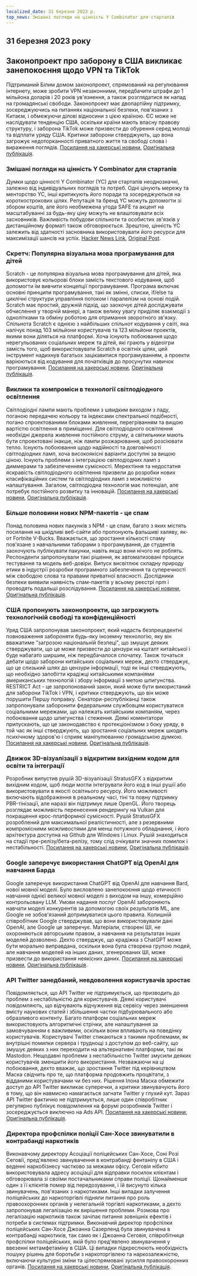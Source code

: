 ```yaml
---
localized_date: 31 березня 2023 р.
top_news: Змішані погляди на цінність Y Combinator для стартапів
---
```


## 31 березня 2023 року

## Законопроект про заборону в США викликає занепокоєння щодо VPN та TikTok

Підтриманий Білим домом законопроект, спрямований на регулювання інтернету, може зробити VPN незаконними, передбачити штрафи до 1 мільйона доларів і 20 років ув'язнення, а також розглядатися як напад на громадянські свободи. Законопроект має двопартійну підтримку, зосереджуючись на питаннях національної безпеки, пов'язаних з Китаєм, і обмежуючи ділові відносини з цією країною. ЄС може не наслідувати тенденцію США, оскільки країни мають власну правову структуру, і заборона TikTok може призвести до обурення серед молоді та відплати уряду США. Критики заборони стверджують, що вона загрожує недоторканності приватного життя та свободі слова і вираження поглядів.
[Посилання на хакерські новини](http://news.ycombinator.com/item?id=35366955), [Оригінальна публікація](https://www.youtube.com/watch?v=FWQGA_n5Z4M).

### Змішані погляди на цінність Y Combinator для стартапів

Думки щодо цінності Y Combinator (YC) для стартапів неоднозначні, залежно від індивідуальних поглядів та потреб. Одні цінують мережу та менторство YC, інші критикують його поради та зосереджуються на короткострокових цілях. Репутація та бренд YC можуть допомогти зі збором коштів, але його необмежена угода SAFE та акцент на масштабуванні за будь-яку ціну можуть не влаштовувати всіх засновників. Важливість побудови спільноти та особистих зв'язків у дистанційному форматі також обговорюється. Зрештою, цінність YC залежить від здатності засновника використовувати його ресурси для максимізації шансів на успіх.
[Hacker News Link](http://news.ycombinator.com/item?id=35373019), [Original Post](https://acecreamu.substack.com/p/is-y-combinator-worth-the-money).

### Скретч: Популярна візуальна мова програмування для дітей

Scratch - це популярна візуальна мова програмування для дітей, яка використовує кольорові блоки замість текстового кодування, щоб допомогти їм вивчити концепції програмування. Програма включає основні принципи програмування, такі як змінні, списки, if/else та циклічні структури управління потоком і паралелізм на основі подій. Scratch має простий, дружній підхід, що заохочує дітей досліджувати обчислення у творчій манері, а також велику увагу приділяє взаємодії з однолітками та обміну роботою для отримання зворотного зв'язку. Спільнота Scratch є однією з найбільших спільнот кодування у світі, яка налічує понад 103 мільйони користувачів та 123 мільйони проектів, якими вони діляться на платформі. Хоча існують побоювання щодо нерегульованих соціальних мереж та дітей, які грають у відеоігри замість того, щоб використовувати Scratch в освітніх цілях, цей інструмент надихнув багатьох зацікавитися програмуванням, а проекти варіюються від кодування для початківців до просунутих навичок програмування.
[Посилання на хакерські новини](http://news.ycombinator.com/item?id=35373052), [Оригінальна публікація](https://scratch.mit.edu/about).

### Виклики та компроміси в технології світлодіодного освітлення

Світлодіодні лампи мають проблеми з швидким виходом з ладу, поганою передачею кольору та індексами спектральної подібності, погано спроектованими блоками живлення, перегріванням та вищою вартістю освітлення в приміщенні. Для світлодіодного освітлення необхідні джерела живлення постійного струму, а світильники мають бути спроектовані інакше, ніж лампи розжарювання, щоб розсіювати тепло. Існують побоювання щодо надійності та довговічності світлодіодних ламп, хоча високоякісні варіанти доступні за вищою ціною. Існують проблеми з інтеграцією світлодіодних ламп з диммерами та забезпеченням сумісності. Мерехтіння та недостатня яскравість світлодіодного освітлення призвели до розробки нових класифікаційних систем та світлодіодних ламп з можливістю налаштування. Загалом, світлодіодна технологія має потенціал, але потребує постійного розвитку та інновацій.
[Посилання на хакерські новини](http://news.ycombinator.com/item?id=35371750), [Оригінальна публікація](https://nymag.com/strategist/article/led-light-bulbs-investigation.html).

### Більше половини нових NPM-пакетів - це спам

Понад половина нових пакунків з NPM - це спам, багато з яких містять посилання на шкідливі веб-сайти або пропонують фальшиві халяву, як-от Fortnite V-Bucks. Вважається, що зростання кількості спаму пов'язане з навчальними таборами з програмування, де студентів заохочують публікувати пакунки, навіть якщо вони нічого не роблять. Респонденти запропонували такі рішення, як автоматизовані процеси тестування та модель веб-довіри. Випуск висвітлює складну природу етики в індустрії розробки програмного забезпечення та суперечності між свободою слова та правами приватної власності. Дослідники безпеки виявили наявність спам-пакетів у всьому реєстрі npm і проводять подальші розслідування.
[Посилання на хакерські новини](http://news.ycombinator.com/item?id=35370728), [Оригінальна публікація](https://blog.sandworm.dev/one-in-two-new-npm-packages-is-seo-spam-right-now).

### США пропонують законопроекти, що загрожують технологічній свободі та конфіденційності

Уряд США запропонував законопроект, який надасть безпрецедентні повноваження забороняти будь-яку іноземну технологію, яку він вважатиме "загрозою національній безпеці", що змушує деяких стверджувати, що це може призвести до цензури на кшталт китайської і буде набагато ширшим, ніж передбачалося спочатку. Також точаться дебати щодо заборони китайських соціальних мереж, дехто стверджує, що це слизький шлях до цензури інформації, тоді як інші стверджують, що необхідно запобігти крадіжці китайськими компаніями американських технологій і збору інформації з метою шпигунства. RESTRICT Act - це запропонований закон, який може бути використаний для заборони TikTok і VPN, і критики стверджують, що він може порушити Першу поправку. Сенатори-республіканці також запропонували заборонити федеральним службовцям користуватися соціальними мережами, що належать китайським компаніям, через побоювання щодо шпигунства і стеження. Деякі коментатори припускають, що це законодавство є протекціонізмом з боку уряду, в той час як інші стверджують, що зростання соціальних мереж шкодить психічному здоров'ю і сприяє маніпулюванню громадською думкою.
[Посилання на хакерські новини](http://news.ycombinator.com/item?id=35369075), [Оригінальна публікація](https://www.vice.com/en/article/4a3ddb/restrict-act-insanely-broad-ban-tiktok-vpns).

### Движок 3D-візуалізації з відкритим вихідним кодом для освіти та інтеграції

Розробник випустив рушій 3D-візуалізації StratusGFX з відкритим вихідним кодом, щоб люди могли інтегрувати його код в інші рушії або використовувати в якості освітнього ресурсу. Його можливості включають відображення в реальному часі, тіні та повну підтримку PBR-тінізації, але наразі він підтримує лише OpenGL. Його творець розглядає можливість перенесення рендерингу на Vulkan для покращення крос-платформної сумісності. Рушій StratusGFX розроблений для максимальної реалістичності, але з резервними компромісними можливостями для менш потужного обладнання, і його архітектура доступна на Github для Windows і Linux. Рушій знаходиться на стадії пре-релізу/бета-релізу, тому слід очікувати значних помилок і нестабільності.
[Посилання на хакерські новини](http://news.ycombinator.com/item?id=35370284), [Оригінальна публікація](https://github.com/KTStephano/StratusGFX).

### Google заперечує використання ChatGPT від OpenAI для навчання Барда

Google заперечує використання ChatGPT від OpenAI для навчання Bard, нової мовної моделі. Було висловлено занепокоєння щодо етичності навчання однієї великої мовної моделі з виходом на іншу, комерційно контрольовану LLM. Умови надання послуг OpenAI забороняють навчати моделі конкурентів за допомогою своїх результатів ML, але Google не зобов'язаний дотримуватися цього правила. Колишній співробітник Google стверджував, що вони використовували дані OpenAI, але Google це заперечує. Матеріали, створені ШІ, не охороняються авторським правом, а навчання на результатах інших моделей дозволено. Дехто стверджує, що крадіжка з ChatGPT може бути морально виправдана, оскільки вона була створена групою людей, але навчання моделей на інших даних, згенерованих ШІ, може призвести до використання неякісних даних.
[Посилання на хакерські новини](http://news.ycombinator.com/item?id=35370915), [Оригінальна публікація](https://twitter.com/steventey/status/1641267979399704576).

### API Twitter занедбаний, невдоволення користувачів зростає

Повідомляється, що API Twitter не підтримується, що призводить до проблем з нестабільністю для користувачів. Деякі користувачі повідомляють, що відчувають відчуження від сервісу через зменшення вмісту наукових статей і збільшення частки підбурювального або образливого контенту. Багато платформ соціальних мереж використовують алгоритмічні стрічки, але налаштування за замовчуванням є важливими, оскільки вони впливають на поведінку користувачів. Користувачі Twitter стикаються з такими проблемами, як внутрішні помилки сервера і труднощі з доступом до веб-сайту, що змушує деяких з них переходити на альтернативні платформи, такі як Mastodon. Нещодавні проблеми з нестабільністю Twitter змусили деяких користувачів зменшити його використання. Незважаючи на ці побоювання, дехто вважає, що зростання Twitter під керівництвом Маска свідчить про те, що платформа продовжить процвітати, з відданими користувачами чи без них. Рішення Ілона Маска обмежити доступ до API Twitter викликає суперечки, а критики звинувачують його в тому, що він навмисно намагається загнати Twitter у глухий кут. Зараз API Twitter фактично не підтримується, лише один співробітник регулярно публікує повідомлення на форумі розробників Twitter і зосереджується виключно на Ads API.
[Посилання на хакерські новини](http://news.ycombinator.com/item?id=35370152), [Оригінальна публікація](https://snarfed.org/the-twitter-api-is-now-effectively-unmaintained).

### Директора профспілки поліції Сан-Хосе звинуватили в контрабанді наркотиків

Виконавчому директору Асоціації поліцейських Сан-Хосе, Соні Розі Сеговії, пред'явлено звинувачення в контрабанді фентанілу в США і веденні наркобізнесу частково за межами офісу. Сеговія нібито використовувала адресу асоціації для відправки посилок клієнтам і обговорювала зі своїми постачальниками справи поліції. Щонайменше один з її клієнтів помер від передозування, і їй висунуто кілька звинувачень, пов'язаних з наркотиками. Інші випадки залучення поліцейських до наркоторгівлі підняли питання про роль правоохоронних органів у нелегальній торгівлі наркотиками, а дехто запропонував легалізацію як вирішення проблеми. Розмова про легалізацію наркотиків також зачіпає питання зовнішніх ефектів і потреби в системах підтримки. Виконавчий директор профспілки поліцейських Сан-Хосе Джоанна Сазерленд була звинувачена в контрабанді наркотиків, так само як і Джоанна Сеговія, співробітниця профспілки поліцейських, якій було пред'явлено звинувачення у ввезенні метамфетаміну в США. Ці випадки підкреслюють необхідність пошуку рішень для боротьби з наркоторгівлею та наркозалежністю, включаючи культурні зміни та цілеспрямовані зусилля правоохоронних органів.
[Посилання на хакерські новини](http://news.ycombinator.com/item?id=35376488), [Оригінальна публікація](https://www.washingtonexaminer.com/news/crime/san-jose-police-union-director-smuggle-fentanyl-charge).
